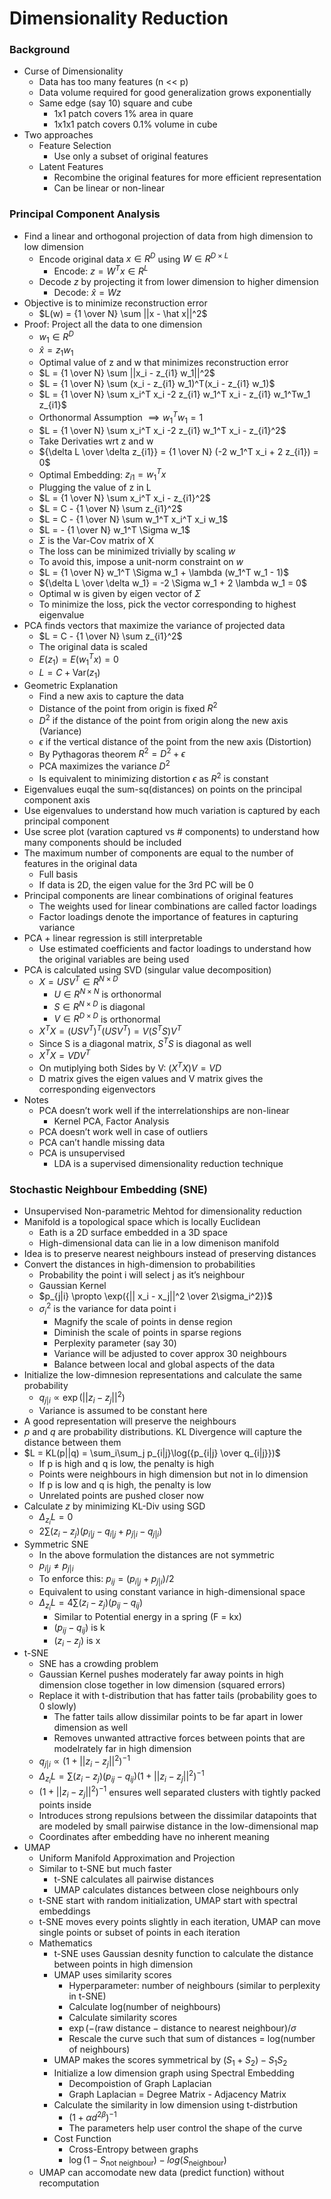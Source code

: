 # Dimensionality Reduction

### Background
- Curse of Dimensionality
    - Data has too many features (n << p)
    - Data volume required for good generalization grows exponentially
    - Same edge (say 10) square and cube 
        - 1x1 patch covers 1% area in quare
        -  1x1x1 patch covers 0.1% volume in cube
- Two approaches
    - Feature Selection
        - Use only a subset of original features  
    - Latent Features
        - Recombine the original features for more efficient representation
        - Can be linear or non-linear

### Principal Component Analysis

- Find a linear and orthogonal projection of data from high dimension to low dimension
    - Encode original data $x \in R^D$ using $W \in R^{D \times L}$
        - Encode: $z = W^T x \in R^L$
    - Decode $z$ by projecting it from lower dimension to higher dimension
        - Decode: $\hat x = W z$
- Objective is to minimize reconstruction error
    - $L(w) = {1 \over N} \sum ||x - \hat x||^2$ 
- Proof: Project all the data to one dimension 
    - $w_1 \in R^D$
    - $\hat x = z_{1} w_1$
    - Optimal value of z and w that minimizes reconstruction error
    - $L = {1 \over N} \sum ||x_i - z_{i1} w_1||^2$
    - $L = {1 \over N} \sum (x_i - z_{i1} w_1)^T(x_i - z_{i1} w_1)$
    - $L = {1 \over N} \sum x_i^T x_i -2 z_{i1} w_1^T x_i - z_{i1} w_1^Tw_1 z_{i1}$
    - Orthonormal Assumption $\implies w_1^Tw_1 = 1$ 
    - $L = {1 \over N} \sum x_i^T x_i -2 z_{i1} w_1^T x_i - z_{i1}^2$
    - Take Derivaties wrt z and w
    - ${\delta L \over \delta z_{i1}} = {1 \over N} (-2 w_1^T x_i + 2 z_{i1}) = 0$
    - Optimal Embedding: $z_{i1} = w_1^T x$
    - Plugging the value of z in L
    - $L = {1 \over N} \sum x_i^T x_i - z_{i1}^2$
    - $L = C - {1 \over N} \sum z_{i1}^2$
    - $L = C - {1 \over N} \sum w_1^T x_i^T x_i w_1$
    - $L = - {1 \over N} w_1^T \Sigma w_1$
    - $\Sigma$ is the Var-Cov matrix of X
    - The loss can be minimized trivially by scaling $w$
    - To avoid this, impose a unit-norm constraint on $w$ 
    - $L = {1 \over N} w_1^T \Sigma w_1 + \lambda (w_1^T w_1 - 1)$
    - ${\delta L \over \delta w_1} = -2 \Sigma w_1 + 2 \lambda w_1 = 0$
    - Optimal w is given by eigen vector of $\Sigma$
    - To minimize the loss, pick the vector corresponding to highest eigenvalue
- PCA finds vectors that maximize the variance of projected data
    - $L = C - {1 \over N} \sum z_{i1}^2$
    - The original data is scaled
    - $E(z_1) = E(w_1^T x) = 0$
    - $L = C + \text{Var}(z_1)$
- Geometric Explanation
    - Find a new axis to capture the data
    - Distance of the point from origin is fixed $R^2$
    - $D^2$ if the distance of the point from origin along the new axis (Variance)
    - $\epsilon$ if the vertical distance of the point from the new axis (Distortion)
    - By Pythagoras theorem $R^2 = D^2 + \epsilon$
    - PCA maximizes the variance $D^2$ 
    - Is equivalent to minimizing  distortion $\epsilon$ as $R^2$ is constant
- Eigenvalues euqal the sum-sq(distances) on points on the principal component axis
- Use eigenvalues to understand how much variation is captured by each principal component
- Use scree plot (varation captured vs # components) to understand how many components should be included
- The maximum number of components are equal to the number of features in the original data
    - Full basis
    - If data is 2D, the eigen value for the 3rd PC will be 0
- Principal components are linear combinations of original features
    - The weights used for linear combinations are called factor loadings
    - Factor loadings denote the importance of features in capturing variance
- PCA + linear regression is still interpretable
    - Use estimated coefficients and factor loadings to understand how the original variables are being used
- PCA is calculated using SVD (singular value decomposition)
    - $X = U S V^T \in R^{N \times D}$
        - $U \in R^{N \times N}$ is orthonormal
        - $S \in R^{N \times D}$ is diagonal
        - $V \in R^{D \times D}$ is orthonormal
    - $X^T X = (U S V^{T})^T(U S V^{T}) = V(S^TS)V^T$
    - Since S is a diagonal matrix, $S^TS$ is diagonal as well
    - $X^T X = VDV^T$
    - On mutiplying both Sides by V: $(X^T X)V = VD$
    - D matrix gives the eigen values and V matrix gives the corresponding eigenvectors
- Notes
    - PCA doesn't work well if the interrelationships are non-linear
        - Kernel PCA, Factor Analysis 
    - PCA doesn't work well in case of outliers
    - PCA can't handle missing data
    - PCA is unsupervised
        - LDA is a supervised dimensionality reduction technique 

### Stochastic Neighbour Embedding (SNE)
- Unsupervised Non-parametric Mehtod for dimensionality reduction
- Manifold is a topological space which is locally Euclidean
    - Eath is a 2D surface embedded in a 3D space 
    - High-dimensional data can lie in a low dimenison manifold
- Idea is to preserve nearest neighbours instead of preserving distances 
- Convert the distances in high-dimension to probabilities
    - Probability the point i will select j as it's neighbour 
    - Gaussian Kernel
    - $p_{j|i} \propto \exp({|| x_i - x_j||^2 \over 2\sigma_i^2})$
    - $\sigma_i^2$ is the variance for data point i
        - Magnify the scale of points in dense region
        - Diminish the scale of points in sparse regions
        - Perplexity parameter (say 30)
        - Variance will be adjusted to cover approx 30 neighbours
        - Balance between local and global aspects of the data 
- Initialize the low-dimnesion representations and calculate the same probability
    -  $q_{j|i} \propto \exp({|| z_i - z_j||^2})$
    -  Variance is assumed to be constant here
-  A good representation will preserve the neighbours
-  $p$ and $q$ are probability distributions. KL Divergence will capture the distance between them
-  $L = KL(p||q) = \sum_i\sum_j p_{i|j}\log({p_{i|j} \over q_{i|j}})$
    - If p is high and q is low, the penalty is high
    - Points were neighbours in high dimension but not in lo dimension
    - If p is low and q is high, the penalty is low
    - Unrelated points are pushed closer now
- Calculate $z$ by minimizing KL-Div using SGD
    - $\Delta_{z_i} L = 0$
    - $2 \sum (z_i - z_j) (p_{i|j} - q_{i|j} + p_{j|i} - q_{j|i})$
- Symmetric SNE
    - In the above formulation the distances are not symmetric
    - $p_{i|j} \ne p_{j|i}$
    - To enforce this: $p_{ij} = (p_{i|j} + p_{j|i}) / 2$
    - Equivalent to using constant variance in high-dimensional space
    - $\Delta_{z_i} L = 4 \sum (z_i - z_j) (p_{ij} - q_{ij})$
        - Similar to Potential energy in a spring (F = kx)
        - $(p_{ij} - q_{ij})$ is k
        - $(z_i - z_j)$ is x
- t-SNE
    - SNE has a crowding problem
    - Gaussian Kernel pushes moderately far away points in high dimension close together in low dimension (squared errors)
    - Replace it with t-distribution that has fatter tails (probability goes to 0 slowly)
        - The fatter tails  allow dissimilar points to be far apart in lower dimension as well
        - Removes unwanted attractive forces between points that are modelrately far in high dimension
    - $q_{j|i} \propto (1+{|| z_i - z_j||^2})^{-1}$
    - $\Delta_{z_i} L = \sum (z_i - z_j) (p_{ij} - q_{ij}) (1 + || z_i - z_j||^2)^{-1}$
    - $(1 + || z_i - z_j||^2)^{-1}$ ensures well separated clusters with tightly packed points inside
    - Introduces strong repulsions between the dissimilar datapoints that are modeled by small pairwise distance in the low-dimensional map
    - Coordinates after embedding have no inherent meaning
- UMAP
    - Uniform Manifold Approximation and Projection   
    - Similar to t-SNE but much faster
        - t-SNE calculates all pairwise distances
        - UMAP calculates distances between close neighbours only
    - t-SNE start with random initialization, UMAP start with spectral embeddings
    - t-SNE moves every points slightly in each iteration, UMAP can move single points or subset of points in each iteration
    - Mathematics
        - t-SNE uses Gaussian desnity function to calculate the distance between points in high dimension
        - UMAP uses similarity scores
            - Hyperparameter: number of neighbours (similar to perplexity in t-SNE)
            - Calculate log(number of neighbours)
            - Calculate similarity scores
            - $\exp(-(\text{raw distance} - \text{distance to nearest neighbour}) / \sigma$
            - Rescale the curve such that sum of distances = log(number of neighbours)
        - UMAP makes the scores symmetrical by $(S_1 + S_2) - S_1S_2$
        - Initialize a low dimension graph using Spectral Embedding
            - Decompoistion of Graph Laplacian
            - Graph Laplacian = Degree Matrix - Adjacency Matrix
        - Calculate the similarity in low dimension using t-distrbution
            - $(1 + \alpha d^{2\beta})^{-1}$ 
            - The parameters help user control the shape of the curve
        - Cost Function 
            - Cross-Entropy between graphs
            - $\log(1 - S_{\text{not neighbour}}) - log(S_{\text{neighbour}})$  
    - UMAP can accomodate new data (predict function) without recomputation
            
